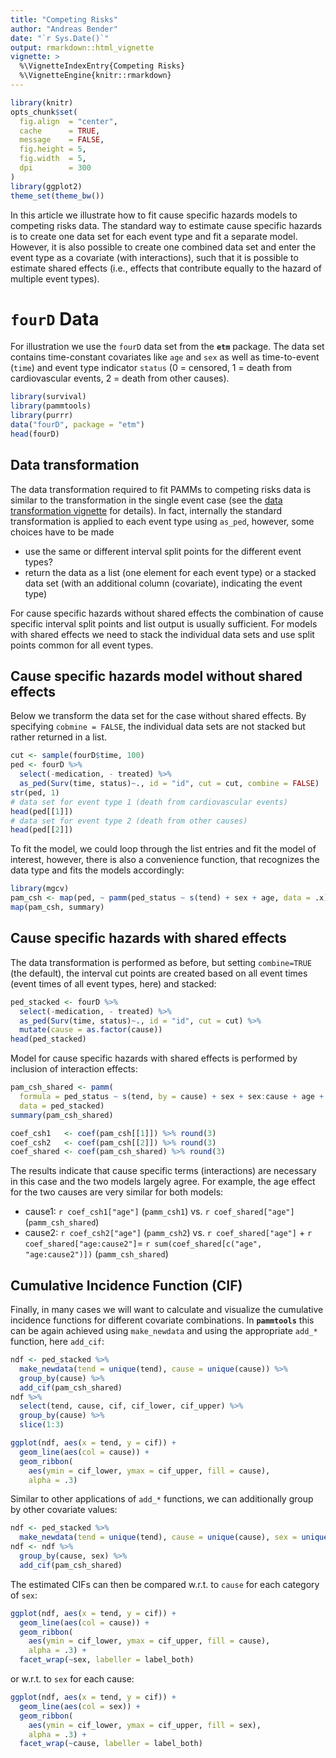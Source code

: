 ```yaml
---
title: "Competing Risks"
author: "Andreas Bender"
date: "`r Sys.Date()`"
output: rmarkdown::html_vignette
vignette: >
  %\VignetteIndexEntry{Competing Risks}
  %\VignetteEngine{knitr::rmarkdown}
---
```


```r
library(knitr)
opts_chunk$set(
  fig.align  = "center",
  cache      = TRUE,
  message    = FALSE,
  fig.height = 5,
  fig.width  = 5,
  dpi        = 300
)
library(ggplot2)
theme_set(theme_bw())
```

In this article we illustrate how to fit cause specific hazards models to competing risks data. The standard way to estimate cause specific hazards is to create one data set for each event type and fit a separate model.
However, it is also possible to create one combined data set and enter the event type as a covariate (with interactions), such that it is possible to estimate shared effects (i.e., effects that contribute equally to the hazard of multiple event types).


# `fourD` Data

For illustration we use the `fourD` data set from the **`etm`** package. The data set contains time-constant covariates like `age` and `sex` as
well as time-to-event (`time`) and event type indicator `status` (0 = censored, 1 = death from cardiovascular events, 2 = death from other causes).

```r
library(survival)
library(pammtools)
library(purrr)
data("fourD", package = "etm")
head(fourD)
```

## Data transformation
The data transformation required to fit PAMMs to competing risks data is similar to the transformation in the single event case (see the [data transformation vignette](https://adibender.github.io/pammtools/articles/data-transformation.html) for details). In fact, internally the standard transformation is applied to each event type using `as_ped`, however, some choices have to be made

- use the same or different interval split points for the different event types?
- return the data as a list (one element for each event type) or a stacked data set (with an additional column (covariate), indicating the event type)

For cause specific hazards without shared effects the combination of cause specific interval split points and list output is usually sufficient. For models with shared effects we need to stack the individual data sets and use split points common for all event types.


## Cause specific hazards model without shared effects
Below we transform the data set for the case without shared effects. By specifying `cobmine = FALSE`, the individual data sets are not stacked but rather returned in a list.

```r
cut <- sample(fourD$time, 100)
ped <- fourD %>%
  select(-medication, - treated) %>%
  as_ped(Surv(time, status)~., id = "id", cut = cut, combine = FALSE)
str(ped, 1)
# data set for event type 1 (death from cardiovascular events)
head(ped[[1]])
# data set for event type 2 (death from other causes)
head(ped[[2]])
```

To fit the model, we could loop through the list entries and fit the model of interest, however, there is also a convenience function, that recognizes the
data type and fits the models accordingly:

```r
library(mgcv)
pam_csh <- map(ped, ~ pamm(ped_status ~ s(tend) + sex + age, data = .x))
map(pam_csh, summary)
```

## Cause specific hazards with shared effects
The data transformation is performed as before, but setting `combine=TRUE` (the default), the interval cut points are created based on all event times (event times of all event types, here) and stacked:

```r
ped_stacked <- fourD %>%
  select(-medication, - treated) %>%
  as_ped(Surv(time, status)~., id = "id", cut = cut) %>%
  mutate(cause = as.factor(cause))
head(ped_stacked)
```

Model for cause specific hazards with shared effects is performed by inclusion of interaction effects:

```r
pam_csh_shared <- pamm(
  formula = ped_status ~ s(tend, by = cause) + sex + sex:cause + age + age:cause,
  data = ped_stacked)
summary(pam_csh_shared)
```

```r
coef_csh1   <- coef(pam_csh[[1]]) %>% round(3)
coef_csh2   <- coef(pam_csh[[2]]) %>% round(3)
coef_shared <- coef(pam_csh_shared) %>% round(3)
```

The results indicate that cause specific terms (interactions) are necessary in this case and the two models largely agree. For example, the age effect for the two causes are very similar for both models:

- cause1:  `r coef_csh1["age"]` (`pamm_csh1`) vs. `r coef_shared["age"]` (`pamm_csh_shared`)
- cause2:  `r coef_csh2["age"]` (`pamm_csh2`) vs. `r coef_shared["age"]` + `r coef_shared["age:cause2"]`= `r sum(coef_shared[c("age", "age:cause2")])` (`pamm_csh_shared`)


## Cumulative Incidence Function (CIF)
Finally, in many cases we will want to calculate and visualize the cumulative incidence functions for different covariate combinations.
In **`pammtools`** this can be again achieved using `make_newdata` and using the appropriate `add_*` function, here `add_cif`:

```r
ndf <- ped_stacked %>%
  make_newdata(tend = unique(tend), cause = unique(cause)) %>%
  group_by(cause) %>%
  add_cif(pam_csh_shared)
ndf %>%
  select(tend, cause, cif, cif_lower, cif_upper) %>%
  group_by(cause) %>%
  slice(1:3)

ggplot(ndf, aes(x = tend, y = cif)) +
  geom_line(aes(col = cause)) +
  geom_ribbon(
    aes(ymin = cif_lower, ymax = cif_upper, fill = cause),
    alpha = .3)
```


Similar to other applications of `add_*` functions, we can additionally group by other covariate values:

```r
ndf <- ped_stacked %>%
  make_newdata(tend = unique(tend), cause = unique(cause), sex = unique(sex))
ndf <- ndf %>%
  group_by(cause, sex) %>%
  add_cif(pam_csh_shared)
```

The estimated CIFs can then be compared w.r.t. to `cause` for each category of `sex`:
```r
ggplot(ndf, aes(x = tend, y = cif)) +
  geom_line(aes(col = cause)) +
  geom_ribbon(
    aes(ymin = cif_lower, ymax = cif_upper, fill = cause),
    alpha = .3) +
  facet_wrap(~sex, labeller = label_both)
```

or w.r.t. to `sex` for each cause:

```r
ggplot(ndf, aes(x = tend, y = cif)) +
  geom_line(aes(col = sex)) +
  geom_ribbon(
    aes(ymin = cif_lower, ymax = cif_upper, fill = sex),
    alpha = .3) +
  facet_wrap(~cause, labeller = label_both)
```
